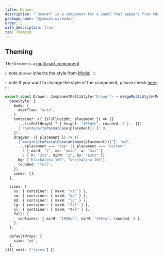 ```yaml
---
title: Drawer
description: "`Drawer` is a component for a panel that appears from the edge of the screen."
package_name: "@yamada-ui/modal"
order: 2
with_description: true
tab: Theming
---
```


## Theming

The `Drawer` is a [multi part component](/styled-system/theming/component-styles#multi-part-components).

:::note
`Drawer` inherits the style from [Modal](/components/overlay/modal).
:::

:::note
If you want to change the style of the component, please check [here](/styled-system/theming/customize-theme#changing-the-style-of-components).
:::

```ts
export const Drawer: ComponentMultiStyle<"Drawer"> = mergeMultiStyle(Modal, {
  baseStyle: {
    body: {
      overflow: "auto",
    },
    container: ({ isFullHeight, placement }) => ({
      ...(isFullHeight ? { height: "100dvh", rounded: 0 } : {}),
      [`rounded${toPascalCase(placement)}`]: 0,
    }),
    dragBar: ({ placement }) => ({
      [`margin${toPascalCase(antonym(placement))}`]: "md",
      ...(placement === "top" || placement === "bottom"
        ? { minH: "2", mx: "auto", w: "3xs" }
        : { h: "3xs", minW: "2", my: "auto" }),
      bg: ["blackAlpha.100", "whiteAlpha.100"],
      rounded: "full",
    }),
    inner: {},
  },

  sizes: {
    xs: { container: { maxW: "xs" } },
    sm: { container: { maxW: "md" } },
    md: { container: { maxW: "lg" } },
    lg: { container: { maxW: "2xl" } },
    xl: { container: { maxW: "4xl" } },
    full: {
      container: { minH: "100dvh", minW: "100vw", rounded: 0 },
    },
  },

  defaultProps: {
    size: "md",
  },
})({ omit: ["sizes"] })
```
